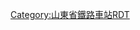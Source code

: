 <noinclude>{{BS-map
| title = 梁堤头站站线布置图
| map = </noinclude>
\CONTg\CONTg\\~~[[京九铁路]][[上行线|上]]、[[下行线]][[北京西站]]方向
\STRg\STRf\\
\ABZg2\STRc3!~STR\\
\STR!~STRc1\ABZg+4\\
\STR!~STRc2\ABZg3\\
\ABZg+1\STRc4!~ABZg2\STRc3\
STRc2\ABZg3\STR!~STRc1\ABZ4+2f\STRc3
STR+1\STRc4!~STR\STR\STR!~STRc1\STR+4
STR\STR\STR\STR\STR
STR\STR\STR\STR\STR
STR\STR\STR\STR\STR
STR\STR\STR\STR\STR
STR+BSr\STR\STR+BSl\STR+BSr\STR
STR+BSr\STR\STR+BSl\STR+BSr\STR
STR+BSr\STR\STR+BSl\STR+BSr\STR
STR+BSr\STR\STR+BSl\STR+BSr\STR
STR+BSr\STR\STR+BSl\STR+BSr\STR
STR\STR\STR\STR\STR
STR\STR\STR\STR\STR
STR\STR\STR\STR\STR
STR2\STRc3!~STR\STR\STR!~STRc2\STR3
STRc1\ABZg+4\STR!~STRc2\ABZ3+1g\STRc4
\ABZg2\STRc3!~ABZg+1\STRc4\
\STR!~STRc1\ABZg+4\\
\STR!~STRc2\ABZg3\\
\ABZg+1\STRc4!~STR\\
\STRg\STRf\\
\CONTf\CONTf\\~~[[京九铁路]][[上行线|上]]、[[下行线]][[常平站]]方向
<noinclude>}}

{{Rdt intro|[[梁堤头站]]}}

[[Category:山東省鐵路車站RDT]]

</noinclude>